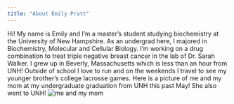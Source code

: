 ```yaml
---
title: "About Emily Pratt"
---
```


Hi! My name is Emily and I'm a master's student studying biochemistry at the University of New Hampshire. As an undergrad here, I majored in Biochemistry, Molecular and Cellular Biology. I'm working on a drug combination to treat triple negative breast cancer in the lab of Dr. Sarah Walker. 
I grew up in Beverly, Massachusetts which is less than an hour from UNH! Outside of school I love to run and on the weekends I travel to see my younger brother's college lacrosse games. 
Here is a picture of me and my mom at my undergraduate graduation from UNH this past May! She also went to UNH!
![me and my mom](../this_website/docs/image.jpg) 